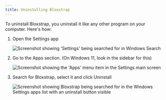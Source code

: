 ```yaml
---
title: Uninstalling Bloxstrap
---
```



To uninstall Bloxstrap, you uninstall it like any other program on your computer. Here's how:

<Steps>

1. Open the Settings app
   

   ![Screenshot showing 'Settings' being searched for in Windows Search](@assets-wiki/uninstall-bloxstrap-1.webp)

2. Go to the Apps section. (On Windows 11, look in the sidebar for this)

   ![Screenshot showing the 'Apps' menu item in the Settings main screen](@assets-wiki/uninstall-bloxstrap-2.webp)

3. Search for Bloxstrap, select it and click Uninstall
   
   ![Screenshot showing Bloxstrap being searched for in the Windows Settings apps list with an uninstall button visible](@assets-wiki/uninstall-bloxstrap-3.webp)

</Steps>
